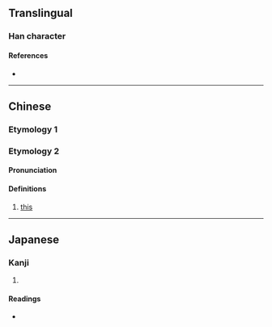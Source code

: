 {{character info}}
==Translingual==

===Han character===
{{Han char|rn=30|rad=口|as=18|sn=21|four=67086|canj=RGKC|ids=⿰口贅}}

====References====
* {{Han ref|kx=0214.240|dkj=04608|dj=0437.120|hdz=10705.100|uh=56BD|ud=22205|bh=F5C5|bd=62917}}

----

==Chinese==

===Etymology 1===
{{zh-see|啜|v}}

===Etymology 2===
{{zh-forms|s=𪢕}}

====Pronunciation====
{{zh-pron
|m=
|c=
|h=
|md=cuòi
|mda=Cdo this cuoi.ogg
|mn=
|w=
|mc=y
|oc=y
|cat=
}}

====Definitions====
{{zh-hanzi}}
#{{lb|zh|Min Dong}} [[this]]

----

==Japanese==

===Kanji===
{{ja-kanji|grade=|rs=口18}}

# {{rfdef|ja|sort=口18}}

====Readings====
* {{ja-readings|on=[[せつ]] (setsu)|kun=}}